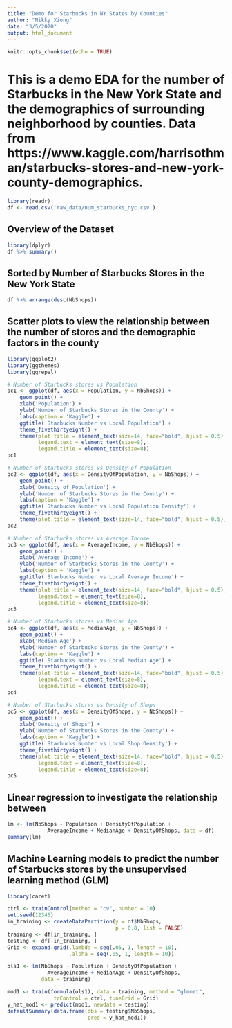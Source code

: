 ```yaml
---
title: "Demo for Starbucks in NY States by Counties"
author: "Nikky Xiong"
date: "3/5/2020"
output: html_document
---
```


```r
knitr::opts_chunk$set(echo = TRUE)
```

# This is a demo EDA for the number of Starbucks in the New York State and the demographics of surrounding neighborhood by counties. Data from https://www.kaggle.com/harrisothman/starbucks-stores-and-new-york-county-demographics.

```r
library(readr)
df <- read.csv('raw_data/num_starbucks_nyc.csv')
```

## Overview of the Dataset

```r
library(dplyr)
df %>% summary()
```

## Sorted by Number of Starbucks Stores in the New York State

```r
df %>% arrange(desc(NbShops))
```

## Scatter plots to view the relationship between the number of stores and the demographic factors in the county

```r
library(ggplot2)
library(ggthemes)
library(ggrepel)

# Number of Starbucks stores vs Population
pc1 <- ggplot(df, aes(x = Population, y = NbShops)) + 
    geom_point() +
    xlab('Population') + 
    ylab('Number of Starbucks Stores in the County') + 
    labs(caption = 'Kaggle') +
    ggtitle('Starbucks Number vs Local Population') +
    theme_fivethirtyeight() +
    theme(plot.title = element_text(size=14, face="bold", hjust = 0.5),
          legend.text = element_text(size=8),
          legend.title = element_text(size=8)) 
pc1

# Number of Starbucks stores vs Density of Population
pc2 <- ggplot(df, aes(x = DensityOfPopulation, y = NbShops)) + 
    geom_point() +
    xlab('Density of Population') + 
    ylab('Number of Starbucks Stores in the County') + 
    labs(caption = 'Kaggle') +
    ggtitle('Starbucks Number vs Local Population Density') +
    theme_fivethirtyeight() +
    theme(plot.title = element_text(size=14, face="bold", hjust = 0.5))
pc2

# Number of Starbucks stores vs Average Income
pc3 <- ggplot(df, aes(x = AverageIncome, y = NbShops)) + 
    geom_point() +
    xlab('Average Income') + 
    ylab('Number of Starbucks Stores in the County') + 
    labs(caption = 'Kaggle') +
    ggtitle('Starbucks Number vs Local Average Income') +
    theme_fivethirtyeight() +
    theme(plot.title = element_text(size=14, face="bold", hjust = 0.5),
          legend.text = element_text(size=8),
          legend.title = element_text(size=8))
pc3

# Number of Starbucks stores vs Median Age
pc4 <- ggplot(df, aes(x = MedianAge, y = NbShops)) + 
    geom_point() +
    xlab('Median Age') + 
    ylab('Number of Starbucks Stores in the County') + 
    labs(caption = 'Kaggle') +
    ggtitle('Starbucks Number vs Local Median Age') +
    theme_fivethirtyeight() +
    theme(plot.title = element_text(size=14, face="bold", hjust = 0.5),
          legend.text = element_text(size=8),
          legend.title = element_text(size=8))
pc4

# Number of Starbucks stores vs Density of Shops
pc5 <- ggplot(df, aes(x = DensityOfShops, y = NbShops)) + 
    geom_point() +
    xlab('Density of Shops') + 
    ylab('Number of Starbucks Stores in the County') + 
    labs(caption = 'Kaggle') +
    ggtitle('Starbucks Number vs Local Shop Density') +
    theme_fivethirtyeight() +
    theme(plot.title = element_text(size=14, face="bold", hjust = 0.5),
          legend.text = element_text(size=8),
          legend.title = element_text(size=8))
pc5
```

## Linear regression to investigate the relationship between 

```r
lm <- lm(NbShops ~ Population + DensityOfPopulation +
             AverageIncome + MedianAge + DensityOfShops, data = df)
summary(lm)
```


## Machine Learning models to predict the number of Starbucks stores by the unsupervised learning method (GLM)

```r
library(caret)

ctrl <- trainControl(method = "cv", number = 10)
set.seed(12345)
in_training <- createDataPartition(y = df$NbShops, 
                                   p = 0.8, list = FALSE)
training <- df[in_training, ]
testing <- df[-in_training, ]
Grid <- expand.grid(.lambda = seq(.05, 1, length = 10),
                    .alpha = seq(.05, 1, length = 10))
```

```r
ols1 <- lm(NbShops ~ Population + DensityOfPopulation +
             AverageIncome + MedianAge + DensityOfShops, 
           data = training)
```

```r
mod1 <- train(formula(ols1), data = training, method = "glmnet", 
               trControl = ctrl, tuneGrid = Grid)
y_hat_mod1 <- predict(mod1, newdata = testing)
defaultSummary(data.frame(obs = testing$NbShops, 
                          pred = y_hat_mod1))
```

